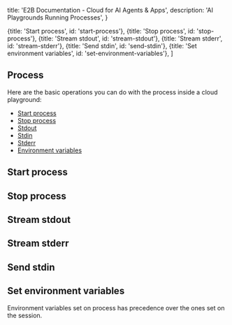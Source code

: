   title: 'E2B Documentation - Cloud for AI Agents & Apps',
  description: 'AI Playgrounds Running Processes',
}

  {title: 'Start process', id: 'start-process'},
  {title: 'Stop process', id: 'stop-process'},
  {title: 'Stream stdout', id: 'stream-stdout'},
  {title: 'Stream stderr', id: 'stream-stderr'},
  {title: 'Send stdin', id: 'send-stdin'},
  {title: 'Set environment variables', id: 'set-environment-variables'},
]

## Process

Here are the basic operations you can do with the process inside a cloud playground:

- [Start process](/playgrounds/process#start-process)
- [Stop process](/playgrounds/process#stop-process)
- [Stdout](/playgrounds/process#stream-stdout)
- [Stdin](/playgrounds/process#send-stdin)
- [Stderr](/playgrounds/process#stream-stderr)
- [Environment variables](/playgrounds/process#set-environment-variables)

## Start process

<CodeGroupAutoload
  path="basics/process_start"
  isRunnable={true}
/>

## Stop process

<CodeGroupAutoload
  path="basics/process_stop"
  isRunnable={false}
/>

## Stream stdout

<CodeGroupAutoload
  path="basics/process_stream_stdout"
  isRunnable={false}
/>

## Stream stderr

<CodeGroupAutoload
  path="basics/process_stream_stderr"
  isRunnable={false}
/>

## Send stdin

<CodeGroupAutoload
  path="basics/process_write_stdin"
  isRunnable={true}
/>

## Set environment variables

Environment variables set on process has precedence over the ones set on the session.

<CodeGroupAutoload
  path="basics/set_env_vars"
  isRunnable={true}
/>
